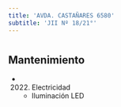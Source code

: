 ```yaml
---
title: 'AVDA. CASTAÑARES 6580'
subtitle: 'JII Nº 18/21°'
---
```


#


## Mantenimiento

*  (2022) Electricidad 
    + Iluminación LED



